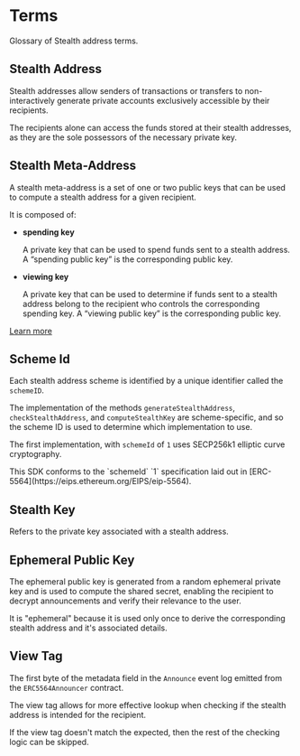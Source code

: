 
# Terms

Glossary of Stealth address terms.

## Stealth Address

Stealth addresses allow senders of transactions or transfers to non-interactively generate private accounts exclusively accessible by their recipients.

The recipients alone can access the funds stored at their stealth addresses, as they are the sole possessors of the necessary private key.

## Stealth Meta-Address

A stealth meta-address is a set of one or two public keys that can be used to compute a stealth address for a given recipient.

It is composed of:

- **spending key**

    A private key that can be used to spend funds sent to a stealth address. A “spending public key” is the corresponding public key.

- **viewing key**

    A private key that can be used to determine if funds sent to a stealth address belong to the recipient who controls the corresponding spending key. A “viewing public key” is the corresponding public key.

[Learn more](https://eips.ethereum.org/EIPS/eip-5564)

## Scheme Id

Each stealth address scheme is identified by a unique identifier called the `schemeID`.

The implementation of the methods `generateStealthAddress`, `checkStealthAddress`, and `computeStealthKey` are scheme-specific, and so the scheme ID is used to determine which implementation to use.

The first implementation, with `schemeId` of `1` uses SECP256k1 elliptic curve cryptography.

<Callout type='info'>
This SDK conforms to the `schemeId` `1` specification laid out in [ERC-5564](https://eips.ethereum.org/EIPS/eip-5564). 
</Callout>

## Stealth Key

Refers to the private key associated with a stealth address.

## Ephemeral Public Key

The ephemeral public key is generated from a random ephemeral private key and is used to compute the shared secret, enabling the recipient to decrypt announcements and verify their relevance to the user.

It is "ephemeral" because it is used only once to derive the corresponding stealth address and it's associated details.

## View Tag

The first byte of the metadata field in the `Announce` event log emitted from the `ERC5564Announcer` contract.

The view tag allows for more effective lookup when checking if the stealth address is intended for the recipient.

If the view tag doesn't match the expected, then the rest of the checking logic can be skipped.